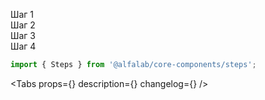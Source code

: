 

<Meta
    title='Компоненты/Steps'
    component={Steps}
/>

<!-- Canvas -->

<Story name='Steps'>
    <Steps
        activeStep={number('activeStep', 1)}
        defaultActiveStep={number('defaultActiveStep', 2)}
        isVerticalAlign={boolean('isVerticalAlign', false)}
        ordered={boolean('ordered', false)}
    >
        <div>Шаг 1</div>
        <div>Шаг 2</div>
        <div>Шаг 3</div>
        <div>Шаг 4</div>
    </Steps>
</Story>

<!-- Docs -->

<ComponentHeader
    name='Steps'
    version={version}
    package='@alfalab/core-components/steps'
    stage={1}
/>

```jsx
import { Steps } from '@alfalab/core-components/steps';
```

<Tabs
    props={<Props of={Steps} />}
    description={<Description />}
    changelog={<Changelog />}
/>
